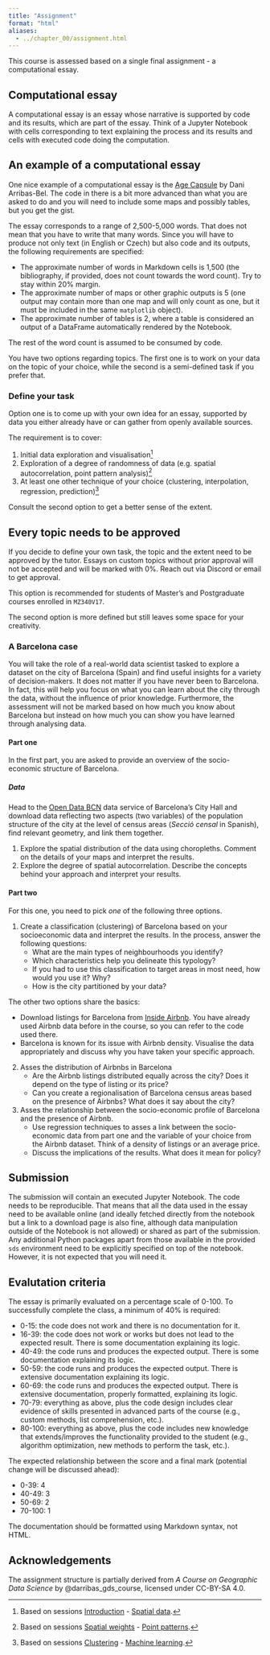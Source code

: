 ```yaml
---
title: "Assignment"
format: "html"
aliases:
  - ../chapter_00/assignment.html
---
```


This course is assessed based on a single final assignment - a computational essay.

<!-- ::: {.callout-important}
# Office hours

Students enrolled in `MZ340V17` can book a slot to discuss the assignment via [cal.com/martinfleis/sds](https://cal.com/martinfleis/sds). The slots are available two weeks ahead and must be booked at least a day in advance.
::: -->

## Computational essay

A computational essay is an essay whose narrative is supported by code and its results,
which are part of the essay. Think of a Jupyter Notebook with cells corresponding to
text explaining the process and its results and cells with executed code doing the
computation.

::: {.callout-tip}
# An example of a computational essay

One nice example of a computational essay is the
[Age Capsule](https://urbangrammarai.xyz/age_capsule/) by Dani Arribas-Bel. The code in
there is a bit more advanced than what you are asked to do and you will need to include
some maps and possibly tables, but you get the gist.
:::

The essay corresponds to a range of 2,500-5,000 words. That does not mean that you have
to write that many words. Since you will have to produce not only text (in English or
Czech) but also code and its outputs, the following requirements are specified:

- The approximate number of words in Markdown cells is 1,500 (the bibliography, if provided,
  does not count towards the word count). Try to stay within 20% margin.
- The approximate number of maps or other graphic outputs is 5 (one output may contain more than one map
  and will only count as one, but it must be included in the same `matplotlib` object).
- The approximate number of tables is 2, where a table is considered an output
  of a DataFrame automatically rendered by the Notebook.

The rest of the word count is assumed to be consumed by code.

::: {.content-visible when-profile='sds4sg'}
You have two options regarding topics. The first one is to work on your data on the
topic of your choice, while the second is a semi-defined task if you prefer that.

### Define your task

Option one is to come up with your own idea for an essay, supported by data you either
already have or can gather from openly available sources.

The requirement is to cover:

1. Initial data exploration and visualisation[^1]
2. Exploration of a degree of randomness of data (e.g. spatial autocorrelation, point pattern analysis)[^2]
3. At least one other technique of your choice (clustering, interpolation, regression, prediction)[^3]

[^1]: Based on sessions [Introduction](../introduction/hands_on.qmd) - [Spatial data](../geographic_data/hands_on.qmd).
[^2]: Based on sessions [Spatial weights](../spatial_graphs/hands_on.qmd) - [Point patterns](../point_patterns/hands_on.qmd).
[^3]: Based on sessions [Clustering](../clustering/hands_on.qmd) - [Machine learning](../classification/hands_on.qmd).

Consult the second option to get a better sense of the extent.

::: {.callout-important}
# Every topic needs to be approved

If you decide to define your own task, the topic and the extent need to be approved by
the tutor. Essays on custom topics without prior approval will not be accepted and will
be marked with 0%. Reach out via Discord or email to get approval.
:::

This option is recommended for students of Master's and Postgraduate courses enrolled in
`MZ340V17`.

The second option is more defined but still leaves some space for your creativity.

:::

### A Barcelona case

You will take the role of a real-world data scientist tasked to explore a dataset on the
city of Barcelona (Spain) and find useful insights for a variety of decision-makers. It
does not matter if you have never been to Barcelona. In fact, this will help you focus on
what you can learn about the city through the data, without the influence of prior
knowledge. Furthermore, the assessment will not be marked based on how much you know
about Barcelona but instead on how much you can show you have learned through analysing
data.

#### Part one

In the first part, you are asked to provide an overview of the socio-economic structure of
Barcelona.

##### Data

Head to the [Open Data BCN](https://opendata-ajuntament.barcelona.cat/data/en/dataset)
data service of Barcelona's City Hall and download data reflecting two aspects (two
variables) of the population structure of the city at the level of census areas (_Secció
censal_ in Spanish), find relevant geometry, and link them together.

1. Explore the spatial distribution of the data using choropleths. Comment on the
   details of your maps and interpret the results.
2. Explore the degree of spatial autocorrelation. Describe the concepts behind your
   approach and interpret your results.

#### Part two

For this one, you need to pick _one_ of the following three options.

1. Create a classification (clustering) of Barcelona based on your socioeconomic data
   and interpret the results. In the process, answer the following questions:
    - What are the main types of neighbourhoods you identify?
    - Which characteristics help you delineate this typology?
    - If you had to use this classification to target areas in most need, how would you
      use it? Why?
    - How is the city partitioned by your data?

The other two options share the basics:

- Download listings for Barcelona from
  [Inside Airbnb](http://insideairbnb.com/get-the-data). You have already used Airbnb
  data before in the course, so you can refer to the code used there.
- Barcelona is known for its issue with Airbnb density. Visualise the data appropriately
  and discuss why you have taken your specific approach.

2. Asses the distribution of Airbnbs in Barcelona
    - Are the Airbnb listings distributed equally across the city? Does it depend on the
      type of listing or its price?
    - Can you create a regionalisation of Barcelona census areas based on the presence
      of Airbnbs? What does it say about the city?

3. Asses the relationship between the socio-economic profile of Barcelona and the
   presence of Airbnb.
    - Use regression techniques to asses a link between the socio-economic data from
      part one and the variable of your choice from the Airbnb dataset. Think of a
      density of listings or an average price.
    - Discuss the implications of the results. What does it mean for policy?

## Submission

The submission will contain an executed Jupyter Notebook.
The code needs to be reproducible. That means that all the data used in the essay need
to be available online (and ideally fetched directly from the notebook but a link to a
download page is also fine, although data manipulation outside of the Notebook is not
allowed) or shared as part of the submission. Any additional Python packages apart from
those available in the provided `sds` environment need to be explicitly specified on top
of the notebook. However, it is not expected that you will need it.

## Evalutation criteria

The essay is primarily evaluated on a percentage scale of 0-100. To successfully
complete the class, a minimum of 40% is required:

- [0-15]{.accent}: the code does not work and there is no documentation for it.
- [16-39]{.accent}: the code does not work or works but does not lead to the expected result. There
  is some documentation explaining its logic.
- [40-49]{.accent}: the code runs and produces the expected output. There is some documentation
  explaining its logic.
- [50-59]{.accent}: the code runs and produces the expected output. There is extensive
  documentation explaining its logic.
- [60-69]{.accent}: the code runs and produces the expected output. There is extensive
  documentation, properly formatted, explaining its logic.
- [70-79]{.accent}: everything as above, plus the code design includes clear evidence of skills
  presented in advanced parts of the course (e.g., custom methods, list comprehension,
  etc.).
- [80-100]{.accent}: everything as above, plus the code includes new knowledge that
  extends/improves the functionality provided to the student (e.g., algorithm
  optimization, new methods to perform the task, etc.).

The expected relationship between the score and a final mark (potential change will be
discussed ahead):

- [0-39]{.accent}: 4
- [40-49]{.accent}: 3
- [50-69]{.accent}: 2
- [70-100]{.accent}: 1

The documentation should be formatted using Markdown syntax, not HTML.

## Acknowledgements {.appendix}

The assignment structure is partially derived from _A Course on Geographic Data Science_ by
@darribas_gds_course, licensed under CC-BY-SA 4.0.